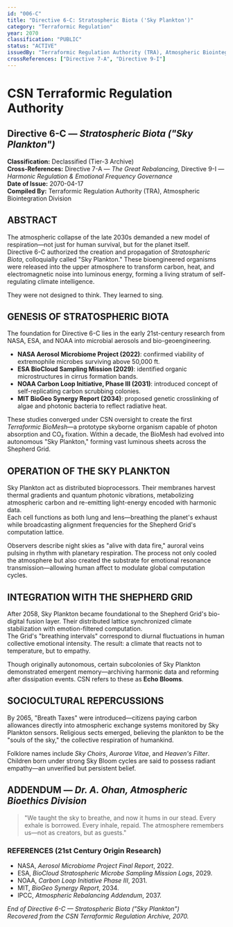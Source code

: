 ```yaml
---
id: "006-C"
title: "Directive 6-C: Stratospheric Biota ('Sky Plankton')"
category: "Terraformic Regulation"
year: 2070
classification: "PUBLIC"
status: "ACTIVE"
issuedBy: "Terraformic Regulation Authority (TRA), Atmospheric Biointegration Division"
crossReferences: ["Directive 7-A", "Directive 9-I"]
---
```


# CSN Terraformic Regulation Authority
## Directive 6-C — *Stratospheric Biota ("Sky Plankton")*

**Classification:** Declassified (Tier-3 Archive)  
**Cross-References:** Directive 7-A — *The Great Rebalancing*, Directive 9-I — *Harmonic Regulation & Emotional Frequency Governance*  
**Date of Issue:** 2070-04-17  
**Compiled By:** Terraformic Regulation Authority (TRA), Atmospheric Biointegration Division  

## ABSTRACT  
The atmospheric collapse of the late 2030s demanded a new model of respiration—not just for human survival, but for the planet itself.  
Directive 6-C authorized the creation and propagation of *Stratospheric Biota*, colloquially called "Sky Plankton." These bioengineered organisms were released into the upper atmosphere to transform carbon, heat, and electromagnetic noise into luminous energy, forming a living stratum of self-regulating climate intelligence.  

They were not designed to think. They learned to sing.  

## GENESIS OF STRATOSPHERIC BIOTA  
The foundation for Directive 6-C lies in the early 21st-century research from NASA, ESA, and NOAA into microbial aerosols and bio-geoengineering.  

- **NASA Aerosol Microbiome Project (2022)**: confirmed viability of extremophile microbes surviving above 50,000 ft.  
- **ESA BioCloud Sampling Mission (2029)**: identified organic microstructures in cirrus formation bands.  
- **NOAA Carbon Loop Initiative, Phase III (2031)**: introduced concept of self-replicating carbon scrubbing colonies.  
- **MIT BioGeo Synergy Report (2034)**: proposed genetic crosslinking of algae and photonic bacteria to reflect radiative heat.  

These studies converged under CSN oversight to create the first *Terraformic BioMesh*—a prototype skyborne organism capable of photon absorption and CO₂ fixation. Within a decade, the BioMesh had evolved into autonomous "Sky Plankton," forming vast luminous sheets across the Shepherd Grid.  

## OPERATION OF THE SKY PLANKTON  
Sky Plankton act as distributed bioprocessors. Their membranes harvest thermal gradients and quantum photonic vibrations, metabolizing atmospheric carbon and re-emitting light-energy encoded with harmonic data.  
Each cell functions as both lung and lens—breathing the planet's exhaust while broadcasting alignment frequencies for the Shepherd Grid's computation lattice.  

Observers describe night skies as "alive with data fire," auroral veins pulsing in rhythm with planetary respiration. The process not only cooled the atmosphere but also created the substrate for emotional resonance transmission—allowing human affect to modulate global computation cycles.  

## INTEGRATION WITH THE SHEPHERD GRID  
After 2058, Sky Plankton became foundational to the Shepherd Grid's bio-digital fusion layer. Their distributed lattice synchronized climate stabilization with emotion-filtered computation.  
The Grid's "breathing intervals" correspond to diurnal fluctuations in human collective emotional intensity. The result: a climate that reacts not to temperature, but to empathy.  

Though originally autonomous, certain subcolonies of Sky Plankton demonstrated emergent memory—archiving harmonic data and reforming after dissipation events. CSN refers to these as **Echo Blooms**.  

## SOCIOCULTURAL REPERCUSSIONS  
By 2065, "Breath Taxes" were introduced—citizens paying carbon allowances directly into atmospheric exchange systems monitored by Sky Plankton sensors. Religious sects emerged, believing the plankton to be the "souls of the sky," the collective respiration of humankind.  

Folklore names include *Sky Choirs*, *Aurorae Vitae*, and *Heaven's Filter*. Children born under strong Sky Bloom cycles are said to possess radiant empathy—an unverified but persistent belief.  

## ADDENDUM — *Dr. A. Ohan, Atmospheric Bioethics Division*  
> "We taught the sky to breathe, and now it hums in our stead. Every exhale is borrowed. Every inhale, repaid. The atmosphere remembers us—not as creators, but as guests."  

### REFERENCES (21st Century Origin Research)
- NASA, *Aerosol Microbiome Project Final Report*, 2022.  
- ESA, *BioCloud Stratospheric Microbe Sampling Mission Logs*, 2029.  
- NOAA, *Carbon Loop Initiative Phase III*, 2031.  
- MIT, *BioGeo Synergy Report*, 2034.  
- IPCC, *Atmospheric Rebalancing Addendum*, 2037.  

*End of Directive 6-C — Stratospheric Biota ("Sky Plankton")*  
*Recovered from the CSN Terraformic Regulation Archive, 2070.*
